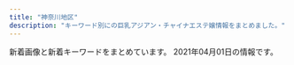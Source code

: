 ```yaml
---
title: "神奈川地区"
description: "キーワード別にの巨乳アジアン・チャイナエステ嬢情報をまとめました。"
---
```


新着画像と新着キーワードをまとめています。
2021年04月01日の情報です。

<DmmAffiliateIns />
<KeywordTable
  shops={
    [
    {
        "station": "JR\u85e4\u6ca2\u99c5\u5357\u53e3",
        "name": "\u5929\u4f7f",
        "img_links": [
            "http://uintiop.tokyo/picture/3.jpg",
            "http://uintiop.tokyo/picture/top-img10.jpg",
            "http://uintiop.tokyo/uploads/200714/1-200G4125RS59.jpg",
            "http://uintiop.tokyo/picture/4.jpg",
            "http://uintiop.tokyo/picture/top-img03.jpg",
            "http://uintiop.tokyo/uploads/210319/1-210319140151X7.jpg",
            "http://uintiop.tokyo/uploads/200727/1-200HG01643361.jpg",
            "http://uintiop.tokyo/uploads/210220/1-21022013460JA.jpg",
            "http://uintiop.tokyo/uploads/210208/1-21020Q31459221.jpg",
            "http://uintiop.tokyo/picture/call.png",
            "http://uintiop.tokyo/uploads/200714/1-200G4124210P7.jpg",
            "http://uintiop.tokyo/picture/tel.png",
            "http://uintiop.tokyo/picture/top-img02.png",
            "http://uintiop.tokyo/picture/1.jpg",
            "http://uintiop.tokyo/uploads/200720/1-200H013041T46.jpg",
            "http://uintiop.tokyo/picture/2.jpg",
            "http://uintiop.tokyo/uploads/210111/1-210111123I9332.jpg",
            "http://uintiop.tokyo/picture/top-img01.png"
        ],
        "url": "http://uintiop.tokyo/",
        "keywords": {
            "D": 2,
            "86": 2,
            "C": 17
        }
    },
    {
        "name": "\u7652\u5fc3\u5712",
        "img_links": [
            "http://yushinen.info/images/g4.jpg",
            "http://yushinen.info/images/g1.jpg",
            "http://yushinen.info/images/g5.jpg",
            "http://yushinen.info/images/room4.jpg",
            "http://yushinen.info/images/mobile.png",
            "http://yushinen.info/images/nei-03.png",
            "http://yushinen.info/images/g2.jpg",
            "http://yushinen.info/images/g0.jpg",
            "http://yushinen.info/images/room5.jpg",
            "http://yushinen.info/images/eri1.jpg",
            "http://yushinen.info/images/g3.jpg",
            "http://yushinen.info/images/top.jpg",
            "http://yushinen.info/images/g6.jpg",
            "http://yushinen.info/images/saya1.jpg",
            "http://yushinen.info/images/ami1.jpg",
            "http://yushinen.info/images/nana1.jpg",
            "http://yushinen.info/images/flw.png",
            "http://yushinen.info/images/info.png",
            "http://yushinen.info/images/room1.jpg",
            "http://yushinen.info/images/g7.jpg",
            "http://yushinen.info/images/room3.jpg",
            "http://yushinen.info/images/room6.jpg",
            "http://yushinen.info/images/miki1.jpg",
            "http://yushinen.info/images/room2.jpg"
        ],
        "url": "http://yushinen.info/",
        "station": "JR\u85e4\u6ca2\u99c5\u5357\u53e3",
        "keywords": {}
    },
    {
        "station": "JR\u6771\u6238\u585a\u99c5\u6771\u53e3",
        "name": "Candy",
        "keywords": {
            "D": 4,
            "90": 1,
            "88": 1,
            "89": 2,
            "87": 1,
            "85": 1,
            "C": 2
        },
        "url": "http://candy.relaxjp.com/",
        "img_links": [
            "http://candy.relaxjp.com/css/nav/nav-001.png",
            "http://candy.relaxjp.com/css/nav/nav-003.png",
            "http://candy.relaxjp.com/css/top0001.png",
            "http://candy.relaxjp.com/css/staff/staff004.png",
            "http://candy.relaxjp.com/images/slider1/003.jpg",
            "http://candy.relaxjp.com/css/staff/staff007.png",
            "http://candy.relaxjp.com/css/nav/nav-005.png",
            "http://candy.relaxjp.com/css/staff/staff004-a.png",
            "http://candy.relaxjp.com/css/nav/nav-006.png",
            "http://candy.relaxjp.com/css/staff/staff002-a.png",
            "http://candy.relaxjp.com/css/staff/staff0001.png",
            "http://candy.relaxjp.com/css/staff/staff005-a.png",
            "http://candy.relaxjp.com/css/staff/staff007-a.png",
            "http://candy.relaxjp.com/css/staff/staff002.png",
            "http://candy.relaxjp.com/css/nav/nav-002.png",
            "http://candy.relaxjp.com/css/staff/staff006.png",
            "http://candy.relaxjp.com/css/tel.png",
            "http://candy.relaxjp.com/css/staff/staff006-a.png",
            "http://candy.relaxjp.com/css/osusume01.jpg",
            "http://candy.relaxjp.com/css/staff/staff001-a.png",
            "http://candy.relaxjp.com/css/staff/staff003-a.png",
            "http://candy.relaxjp.com/css/staff/staff003.png",
            "http://candy.relaxjp.com/css/nav/nav-004.png",
            "http://candy.relaxjp.com/css/staff/staff005.png",
            "http://candy.relaxjp.com/images/slider1/001.jpg"
        ]
    },
    {
        "img_links": [
            "http://yu-raku.info/images/fotter.jpg",
            "http://yu-raku.info/images/pic-interior.png",
            "http://yu-raku.info/images/bar-cover.png",
            "http://yu-raku.info/staff/s-emi3.jpg",
            "http://yu-raku.info/staff/s-emi4.jpg",
            "http://yu-raku.info/staff/s-nana1.jpg",
            "http://yu-raku.info/images/bar-interior.png",
            "http://yu-raku.info/images/bar-therapist.png",
            "http://yu-raku.info/staff/s-yuko1.jpg",
            "http://yu-raku.info/sp/images/b-tel.png",
            "http://yu-raku.info/staff/s-kana1.jpg",
            "http://yu-raku.info/sp/images/bar-cover.png",
            "http://yu-raku.info/sp/images/bar-cam.png",
            "http://yu-raku.info/images/b-interior.jpg",
            "http://yu-raku.info/images/c-top0.png",
            "http://yu-raku.info/images/c-therapist0.png",
            "http://yu-raku.info/images/bar-cam.png",
            "http://yu-raku.info/staff/s-sayuri1.jpg",
            "http://yu-raku.info/images/bar-info.png",
            "http://yu-raku.info/staff/s-niri1.jpg",
            "http://yu-raku.info/staff/s-miki1.jpg",
            "http://yu-raku.info/staff/s-emi5.jpg"
        ],
        "keywords": {},
        "station": "JR\u5927\u8239\u99c5\u6771\u53e3",
        "name": "\u60a0\u697d",
        "url": "http://yu-raku.info/"
    },
    {
        "name": "\u30a2\u30ea\u30fc\u30ca",
        "url": "https://arena.xyz.mn/",
        "station": "JR\u85e4\u6ca2\u99c5\u5357\u53e3",
        "keywords": {},
        "img_links": []
    },
    {
        "url": "http://yacho.est-u.com/",
        "station": "JR\u85e4\u6ca2\u99c5\u5357\u53e3",
        "img_links": [
            "http://yacho.est-u.com/images/5.jpg",
            "http://yacho.est-u.com/images/staff_03.jpg",
            "http://yacho.est-u.com/images/index_10.jpg",
            "http://yacho.est-u.com/images/index_06.jpg",
            "http://yacho.est-u.com/images/index_14.jpg",
            "http://yacho.est-u.com/images/index_02.jpg",
            "http://yacho.est-u.com/images/k2.jpg",
            "http://yacho.est-u.com/images/index_15.jpg",
            "http://yacho.est-u.com/images/2.jpg",
            "http://yacho.est-u.com/images/4.jpg",
            "http://yacho.est-u.com/images/index_07.jpg",
            "http://yacho.est-u.com/images/6.jpg",
            "http://yacho.est-u.com/images/index_03.jpg",
            "http://yacho.est-u.com/images/index_04.jpg",
            "http://yacho.est-u.com/images/staff_01.jpg",
            "http://yacho.est-u.com/images/3.jpg",
            "http://yacho.est-u.com/images/1.jpg",
            "http://yacho.est-u.com/images/k1.jpg",
            "http://yacho.est-u.com/images/index_01.jpg",
            "http://yacho.est-u.com/images/index_17.jpg",
            "http://yacho.est-u.com/images/index_05.jpg",
            "http://yacho.est-u.com/images/index_12.jpg"
        ],
        "name": "\u591c\u8776",
        "keywords": {}
    },
    {
        "station": "\u8305\u30f6\u5d0e\u99c5\u5357\u53e3",
        "img_links": [
            "http://tenshinokoi.es-come.net/i/80/risa1.jpg",
            "http://tenshinokoi.es-come.net/girls/hiromi1.jpg",
            "http://tenshinokoi.es-come.net/images/therapistbar.png",
            "http://tenshinokoi.es-come.net/images/share/pickup.png",
            "http://tenshinokoi.es-come.net/girls/misaki1.jpg",
            "http://tenshinokoi.es-come.net/girls/yuki1.jpg",
            "http://tenshinokoi.es-come.net/i/120/risa1.jpg",
            "http://tenshinokoi.es-come.net/images/shishubar.png",
            "http://tenshinokoi.es-come.net/girls/risa1.jpg",
            "http://tenshinokoi.es-come.net/i/80/yuna1.jpg",
            "http://tenshinokoi.es-come.net/images/qr.jpg",
            "http://tenshinokoi.es-come.net/girls/kana1.jpg",
            "http://tenshinokoi.es-come.net/img/sumire1.jpg",
            "http://tenshinokoi.es-come.net/images/infobar.png",
            "http://tenshinokoi.es-come.net/img/yuyu1.jpg",
            "http://tenshinokoi.es-come.net/girls/riri1.jpg",
            "http://tenshinokoi.es-come.net/images/info2.jpg",
            "http://tenshinokoi.es-come.net/girls/sumire1.jpg",
            "http://tenshinokoi.es-come.net/images/share/tel.png",
            "http://tenshinokoi.es-come.net/img/header01.jpg",
            "http://tenshinokoi.es-come.net/i/80/yuyu1.jpg",
            "http://tenshinokoi.es-come.net/i/80/sumire1.jpg",
            "http://tenshinokoi.es-come.net/images/info1.jpg",
            "http://tenshinokoi.es-come.net/img/header00.jpg",
            "http://tenshinokoi.es-come.net/girls/yurika1.jpg",
            "http://tenshinokoi.es-come.net/i/120/sumire1.jpg",
            "http://tenshinokoi.es-come.net/images/share/sp-kp2.png",
            "http://tenshinokoi.es-come.net/i/120/yuna1.jpg",
            "http://tenshinokoi.es-come.net/img/header02.jpg",
            "http://tenshinokoi.es-come.net/girls/yuyu1.jpg",
            "http://tenshinokoi.es-come.net/img/risa1.jpg",
            "http://tenshinokoi.es-come.net/i/120/yuyu1.jpg"
        ],
        "url": "http://tenshinokoi.es-come.net/",
        "name": "\u5929\u4f7f\u306e\u604b",
        "keywords": {}
    },
    {
        "keywords": {},
        "img_links": [],
        "url": "http://karen.ies.fun/",
        "name": "\u83ef\u84ee",
        "station": "JR\u8305\u30f6\u5d0e\u99c5\u5317\u53e3"
    },
    {
        "name": "\u30a2\u30ed\u30a8",
        "station": "\u9db4\u5dfb\u6e29\u6cc9\u99c5\u5317\u53e3",
        "img_links": [],
        "url": "http://oil.abnavi.info/",
        "keywords": {}
    },
    {
        "img_links": [
            "https://candy.jps.cm/images/new.jpg",
            "https://candy.jps.cm/images/s_face.jpg",
            "https://candy.jps.cm/images/room2.jpg",
            "https://candy.jps.cm/images/s_news.jpg",
            "https://candy.jps.cm/images/tel.jpg",
            "https://candy.jps.cm/images/s_staff.jpg",
            "https://candy.jps.cm/images/room4.jpg",
            "https://candy.jps.cm/images/s2.jpg",
            "https://candy.jps.cm/photos/sites/46/2021/03/2021032412025333.jpg",
            "https://candy.jps.cm/images/news_bj2.jpg",
            "https://candy.jps.cm/photos/sites/46/2021/03/2021032412025477.jpg",
            "https://candy.jps.cm/images/mobile.jpg",
            "https://candy.jps.cm/images/s1.jpg",
            "https://candy.jps.cm/images/room3.jpg",
            "https://candy.jps.cm/images/top.jpg",
            "https://candy.jps.cm/photos/sites/46/2021/03/2021032412025519.jpg",
            "https://candy.jps.cm/photos/sites/46/2021/03/2021032412025571.jpg",
            "https://candy.jps.cm/images/room1.jpg"
        ],
        "url": "https://candy.jps.cm/",
        "name": "\u30ad\u30e3\u30f3\u30c7\u30a3",
        "keywords": {
            "C": 9,
            "D": 51,
            "85": 13,
            "86": 38
        },
        "station": "\u5927\u78ef\u99c5"
    },
    {
        "station": "JR\u6771\u6238\u585a\u99c5\u6771\u53e3",
        "name": "\u521d\u604b",
        "img_links": [
            "http://www.hatsukoi.mensest.com/files/006.jpg",
            "http://www.hatsukoi.mensest.com/images/icon_top.png",
            "http://www.hatsukoi.mensest.com/files/003.jpg",
            "http://www.hatsukoi.mensest.com/common/images/photo03.jpg",
            "http://www.hatsukoi.mensest.com/images/icon_tel.png",
            "http://www.hatsukoi.mensest.com/common/images/photo02.jpg",
            "http://www.hatsukoi.mensest.com/files/004.jpg",
            "http://www.hatsukoi.mensest.com/files/001.jpg",
            "http://www.hatsukoi.mensest.com/files/002.jpg",
            "http://www.hatsukoi.mensest.com/files/005.jpg",
            "http://www.hatsukoi.mensest.com/images/icon_staff.png",
            "http://www.hatsukoi.mensest.com/images/btn2.png",
            "http://www.hatsukoi.mensest.com/images/icon_info.png",
            "http://www.hatsukoi.mensest.com/images/mainImg_sub.jpg",
            "http://www.hatsukoi.mensest.com/common/images/photo01.jpg"
        ],
        "keywords": {
            "86": 4,
            "88": 4,
            "87": 16,
            "D": 24
        },
        "url": "http://www.hatsukoi.mensest.com/"
    },
    {
        "keywords": {
            "C": 8,
            "F": 8,
            "D": 56,
            "E": 8
        },
        "url": "http://onlyone-relax.xyz/",
        "img_links": [
            "http://onlyone-relax.xyz/images/4.jpg",
            "http://onlyone-relax.xyz/images/cg10.jpg",
            "http://onlyone-relax.xyz/images/cg02.jpg",
            "http://onlyone-relax.xyz/images/cg04.jpg",
            "http://onlyone-relax.xyz/images/cg01.jpg",
            "http://onlyone-relax.xyz/images/cg07.jpg",
            "http://onlyone-relax.xyz/images/cg06.jpg",
            "http://onlyone-relax.xyz/images/top.png",
            "http://onlyone-relax.xyz/images/spacer300x450.png",
            "http://onlyone-relax.xyz/images/2.jpg",
            "http://onlyone-relax.xyz/images/cg08.jpg",
            "http://onlyone-relax.xyz/images/1.jpg",
            "http://onlyone-relax.xyz/images/cg03.jpg",
            "http://onlyone-relax.xyz/images/cg09.jpg",
            "http://onlyone-relax.xyz/images/top2.png",
            "http://onlyone-relax.xyz/images/qr.jpg",
            "http://onlyone-relax.xyz/images/cg05.jpg"
        ],
        "station": "JR\u5c0f\u7530\u539f\u99c5\u897f\u53e3",
        "name": "\u30ad\u30e5\u30fc\u30c8"
    },
    {
        "keywords": {},
        "name": "\u3055\u304f\u3089",
        "station": "JR\u5927\u8239\u99c5\u6771\u53e3",
        "img_links": [
            "http://hoguraku.info/_src/22266492/navi2_04.png",
            "http://hoguraku.info/_src/22294030/wechatimg175.jpg",
            "http://hoguraku.info/_src/42747719/img20210401142700926754.png",
            "http://hoguraku.info/_src/22294409/img20180513220122069421.png",
            "http://hoguraku.info/_src/22266495/navi_06.png",
            "http://hoguraku.info/_src/22294031/wechatimg175.jpg",
            "http://hoguraku.info/_src/22266398/img20180513214352559347.png",
            "http://hoguraku.info/_src/22294025/1_20180513213551260.jpg",
            "http://hoguraku.info/_src/22266524/wechatimg96_20191205204603604.jpg",
            "http://hoguraku.info/_src/37673393/wechatimg98.jpg",
            "http://hoguraku.info/_src/22266496/navi2_06.png",
            "http://hoguraku.info/_src/22266485/navi_01.png",
            "http://hoguraku.info/_src/22296687/pup.png",
            "http://hoguraku.info/_src/22266491/navi_04.png",
            "http://hoguraku.info/_src/22266487/navi_02.png",
            "http://hoguraku.info/staff-4.jpg",
            "http://hoguraku.info/_src/22296695/pup.png",
            "http://hoguraku.info/_src/22266489/navi_03.png",
            "http://hoguraku.info/staff-2.jpg",
            "http://hoguraku.info/_src/22296697/pup.png",
            "http://hoguraku.info/_src/25168346/staff-2_20180823215120776.jpg",
            "http://hoguraku.info/staff-3.jpg",
            "http://hoguraku.info/_src/22266400/wechatimg94_20191205204136458.jpg",
            "http://hoguraku.info/_src/22266488/navi2_02.png",
            "http://hoguraku.info/_src/22293781/sign.png",
            "http://hoguraku.info/_src/22293610/pup.png",
            "http://hoguraku.info/_src/22294027/wechatimg239.jpg",
            "http://hoguraku.info/_src/22294028/3_20180513213551306.jpg",
            "http://hoguraku.info/_src/22293601/newspinkup.png",
            "http://hoguraku.info/_src/22266490/navi2_03.png",
            "http://hoguraku.info/_src/22266494/navi2_05.png",
            "http://hoguraku.info/_src/22294029/3_20180513213551306.jpg",
            "http://hoguraku.info/_src/22294026/wechatimg239.jpg",
            "http://hoguraku.info/staff-1.jpg",
            "http://hoguraku.info/_src/22293820/wechatimg744.jpg",
            "http://hoguraku.info/_src/22294024/1_20180513213551260.jpg",
            "http://hoguraku.info/_src/22293865/sign.png",
            "http://hoguraku.info/_src/22266493/navi_05.png",
            "http://hoguraku.info/_src/22266486/navi2_01.png"
        ],
        "url": "http://hoguraku.info/"
    },
    {
        "url": "http://meetyou.me-es.com/",
        "name": "\u30df\u30fc\u30c8\u30e6\u30fc",
        "station": "\u9577\u5f8c\u99c5\u6771\u53e3",
        "img_links": [
            "http://meetyou.me-es.com/images/staff_10.jpg",
            "http://meetyou.me-es.com/images/index_09.jpg",
            "http://meetyou.me-es.com/images/sub_13.jpg",
            "http://meetyou.me-es.com/images/index_01.jpg",
            "http://meetyou.me-es.com/images/index_10.jpg",
            "http://meetyou.me-es.com/images/r01.jpg",
            "http://meetyou.me-es.com/images/index_06.jpg",
            "http://meetyou.me-es.com/girl/016.jpg",
            "http://meetyou.me-es.com/images/index_13.jpg",
            "http://meetyou.me-es.com/images/index_15.jpg",
            "http://meetyou.me-es.com/images/rec.jpg",
            "http://meetyou.me-es.com/images/index_17.jpg",
            "http://meetyou.me-es.com/girl/013.jpg",
            "http://meetyou.me-es.com/girl/015.jpg",
            "http://meetyou.me-es.com/images/index_04.jpg",
            "http://meetyou.me-es.com/girl/017.jpg",
            "http://meetyou.me-es.com/images/r02.jpg",
            "http://meetyou.me-es.com/images/r04.jpg",
            "http://meetyou.me-es.com/images/index_08.jpg",
            "http://meetyou.me-es.com/images/index_03.jpg",
            "http://meetyou.me-es.com/images/r03.jpg",
            "http://meetyou.me-es.com/images/index_02.jpg",
            "http://meetyou.me-es.com/girl/00.jpg",
            "http://meetyou.me-es.com/images/index_05.jpg",
            "http://meetyou.me-es.com/images/index_07.jpg",
            "http://meetyou.me-es.com/girl/018.jpg",
            "http://meetyou.me-es.com/images/info_tit.jpg",
            "http://meetyou.me-es.com/images/rec_10.jpg",
            "http://meetyou.me-es.com/images/info_10.jpg"
        ],
        "keywords": {
            "D": 1,
            "C": 4
        }
    },
    {
        "name": "\u306f\u3060\u304b\u306e\u3053\u3053\u308d",
        "keywords": {
            "86": 1,
            "D": 2,
            "85": 1
        },
        "url": "https://mitsunoaji.oks.bz/",
        "station": "JR\u5c0f\u7530\u539f\u99c5\u6771\u53e3",
        "img_links": [
            "https://mitsunoaji.oks.bz/images/sp_top.jpg",
            "https://mitsunoaji.oks.bz/photos/sites/22/2021/01/2021013109095052.jpg",
            "https://mitsunoaji.oks.bz/images/link_nav04.jpg",
            "https://mitsunoaji.oks.bz/images/ico01.png",
            "https://mitsunoaji.oks.bz/images/link_nav02.jpg",
            "https://mitsunoaji.oks.bz/photos/sites/22/2021/01/202101310909471.jpg",
            "https://mitsunoaji.oks.bz/images/side_tel.jpg",
            "https://mitsunoaji.oks.bz/images/top_slider02.jpg",
            "https://mitsunoaji.oks.bz/images/info1.jpg",
            "https://mitsunoaji.oks.bz/images/link_nav03.jpg",
            "https://mitsunoaji.oks.bz/images/info2.jpg",
            "https://mitsunoaji.oks.bz/images/side_mobile.jpg",
            "https://mitsunoaji.oks.bz/images/link_nav07.jpg",
            "https://mitsunoaji.oks.bz/images/side_link.jpg",
            "https://mitsunoaji.oks.bz/images/info3.jpg",
            "https://mitsunoaji.oks.bz/photos/sites/22/2021/01/202101310909491.jpg",
            "https://mitsunoaji.oks.bz/images/top.png",
            "https://mitsunoaji.oks.bz/photos/sites/22/2021/01/2021013109095137.jpg",
            "https://mitsunoaji.oks.bz/images/top_slider01.jpg",
            "https://mitsunoaji.oks.bz/images/link_nav05.jpg",
            "https://mitsunoaji.oks.bz/images/link_nav06.jpg",
            "https://mitsunoaji.oks.bz/images/link_nav01.jpg"
        ]
    },
    {
        "img_links": [
            "http://es-rei.work/1.jpg",
            "http://es-rei.work/_src/26747302/wechatimg204.jpg",
            "http://es-rei.work/_src/26747301/line3.png",
            "http://es-rei.work/_src/26747292/wechatimg202.jpg",
            "http://es-rei.work/_src/26747231/line1.jpg",
            "http://es-rei.work/_src/26747200/list_01.png",
            "http://es-rei.work/_src/26747209/navi2_05.png",
            "http://es-rei.work/_src/26747089/51d8ecbee4cc2935f070c539c37ded71.jpg",
            "http://es-rei.work/5.jpg",
            "http://es-rei.work/_src/26747201/list_02.png",
            "http://es-rei.work/_src/26747300/line3.png",
            "http://es-rei.work/_src/26747153/base_01.png",
            "http://es-rei.work/_src/26747086/base_01.png",
            "http://es-rei.work/_src/26747223/line3.png",
            "http://es-rei.work/_src/26747170/base_01.png",
            "http://es-rei.work/4.jpg",
            "http://es-rei.work/_src/26747288/line3.png",
            "http://es-rei.work/_src/47863241/05859f21726dfcef9faa9bab12a2595.jpg",
            "http://es-rei.work/_src/26791053/_dsf9449.jpg",
            "http://es-rei.work/_src/26824435/cam2.png",
            "http://es-rei.work/_src/26747114/base_03.png",
            "http://es-rei.work/_src/26747296/line1.jpg",
            "http://es-rei.work/_src/26791051/_dsf9446.jpg",
            "http://es-rei.work/_src/26747199/sign.png",
            "http://es-rei.work/_src/26747225/wechatimg75.jpg",
            "http://es-rei.work/_src/26838158/wechatimg75.jpg",
            "http://es-rei.work/_src/26838136/news.jpg",
            "http://es-rei.work/_src/26838160/line.png",
            "http://es-rei.work/2.jpg",
            "http://es-rei.work/_src/26747126/base_01.png",
            "http://es-rei.work/_src/34041600/line3.png",
            "http://es-rei.work/_src/26747289/wechatimg77.jpg",
            "http://es-rei.work/_src/26747158/base_03.png",
            "http://es-rei.work/_src/26791049/_dsf9442.jpg",
            "http://es-rei.work/_src/26747205/navi2_01.png",
            "http://es-rei.work/_src/26747187/base_03.png",
            "http://es-rei.work/_src/26747093/_igp4295.jpg",
            "http://es-rei.work/_src/47863240/line3.png",
            "http://es-rei.work/_src/26747202/list_03.png",
            "http://es-rei.work/_src/26790995/wechatimg38_20181018221746252.jpg",
            "http://es-rei.work/_src/26747206/navi2_02.png",
            "http://es-rei.work/_src/26747229/line1.jpg",
            "http://es-rei.work/_src/34041599/line3.png",
            "http://es-rei.work/_src/26747222/line3.png",
            "http://es-rei.work/_src/26747207/navi2_03.png",
            "http://es-rei.work/_src/47863242/100054276feb8d8cef3ac5199531cfe.jpg",
            "http://es-rei.work/_src/26747294/line3.png",
            "http://es-rei.work/_src/26747293/line3.png",
            "http://es-rei.work/_src/26747287/line3.png",
            "http://es-rei.work/_src/34041597/wechatimg26_20200914183556350.jpg",
            "http://es-rei.work/_src/26747227/line3.png",
            "http://es-rei.work/_src/26838156/wechatimg204.jpg",
            "http://es-rei.work/_src/26747173/base_03.png",
            "http://es-rei.work/_src/47863244/line1.jpg",
            "http://es-rei.work/_src/26747208/navi2_04.png",
            "http://es-rei.work/3.jpg",
            "http://es-rei.work/_src/47863239/line3.png",
            "http://es-rei.work/_src/26791115/_igp4263.jpg",
            "http://es-rei.work/_src/26838174/line.png",
            "http://es-rei.work/_src/34041693/line1.jpg",
            "http://es-rei.work/_src/34124118/wechatimg26_20200914183556350.jpg",
            "http://es-rei.work/_src/47863108/wechatimg26_20200914183556350.jpg",
            "http://es-rei.work/_src/26838155/wechatimg202.jpg",
            "http://es-rei.work/_src/26747185/base_01.png",
            "http://es-rei.work/_src/26747221/wechatimg164_1.jpg",
            "http://es-rei.work/_src/26747304/line1.jpg",
            "http://es-rei.work/_src/26747132/line1.jpg",
            "http://es-rei.work/_src/26838157/wechatimg77.jpg",
            "http://es-rei.work/_src/26747218/line1.jpg",
            "http://es-rei.work/_src/26747204/list_05.png",
            "http://es-rei.work/_src/26747226/line3.png",
            "http://es-rei.work/_src/26824216/b0131b16446464e537eff864d8f041bb.jpg",
            "http://es-rei.work/_src/34041596/05859f21726dfcef9faa9bab12a2595.jpg",
            "http://es-rei.work/_src/26747210/navi2_06.png",
            "http://es-rei.work/_src/26747203/list_04.png",
            "http://es-rei.work/_src/26747141/base_03.png"
        ],
        "name": "\u9e97",
        "keywords": {
            "89": 2,
            "86": 4,
            "85": 2,
            "83": 4
        },
        "url": "http://es-rei.work/",
        "station": "JR\u85e4\u6ca2\u99c5\u5357\u53e3"
    },
    {
        "img_links": [
            "http://pretty-esthe.com/images/cg02.jpg",
            "http://pretty-esthe.com/images/cg06.jpg",
            "http://pretty-esthe.com/images/r3.jpg",
            "http://pretty-esthe.com/images/news.png",
            "http://pretty-esthe.com/images/cg09.jpg",
            "http://pretty-esthe.com/images/r1.jpg",
            "http://pretty-esthe.com/images/cg05.jpg",
            "http://pretty-esthe.com/images/r4.jpg",
            "http://pretty-esthe.com/images/staff_s.png",
            "http://pretty-esthe.com/images/top.png",
            "http://pretty-esthe.com/images/r2.jpg",
            "http://pretty-esthe.com/images/cg07.jpg",
            "http://pretty-esthe.com/images/evetop.png"
        ],
        "station": "JR\u6238\u585a\u99c5\u6771\u53e3",
        "name": "\u840c\u3048",
        "keywords": {
            "86": 15,
            "D": 12,
            "E": 3
        },
        "url": "http://pretty-esthe.com/"
    },
    {
        "url": "http://www.imouto-esute2866.com/",
        "keywords": {
            "C": 7
        },
        "name": "\u30ea\u30e9\u30af\u30bc\u30fc\u30b7\u30e7\u30f3\u59b9",
        "img_links": [
            "http://www.imouto-esute2866.com/flash/top-1.jpg",
            "http://www.imouto-esute2866.com/images/013.jpg",
            "http://www.imouto-esute2866.com/images/012.jpg"
        ],
        "station": "JR\u5e73\u585a\u99c5\u5317\u53e3"
    },
    {
        "name": "\u85ab",
        "keywords": {},
        "url": "http://f-kaori.work/",
        "station": "JR\u85e4\u6ca2\u99c5\u5357\u53e3",
        "img_links": [
            "http://f-kaori.work/sp/img/emi1.jpg",
            "http://f-kaori.work/img/sin1.jpg",
            "http://f-kaori.work/sp/images/9.jpg",
            "http://f-kaori.work/images/3.jpg",
            "http://f-kaori.work/img/sasa1.jpg",
            "http://f-kaori.work/images/int2.png",
            "http://f-kaori.work/images/head.jpg",
            "http://f-kaori.work/images/int1.png",
            "http://f-kaori.work/img/aya1.jpg",
            "http://f-kaori.work/sp/menu/interior.jpg",
            "http://f-kaori.work/sp/images/sisu_t.png",
            "http://f-kaori.work/sp/images/sys.png",
            "http://f-kaori.work/sp/img/risa1.jpg",
            "http://f-kaori.work/images/9.jpg",
            "http://f-kaori.work/sp/images/3.jpg",
            "http://f-kaori.work/sp/img/aya1.jpg",
            "http://f-kaori.work/img/emi1.jpg",
            "http://f-kaori.work/img/yoka1.jpg",
            "http://f-kaori.work/sp/images/pc.jpg",
            "http://f-kaori.work/sp/images/topgirl.png",
            "http://f-kaori.work/sp/img/yoka1.jpg",
            "http://f-kaori.work/images/interior_t.jpg",
            "http://f-kaori.work/sp/images/interior_t.jpg",
            "http://f-kaori.work/sp/img/sin1.jpg",
            "http://f-kaori.work/sp/img/yumi1.jpg",
            "http://f-kaori.work/sp/img/sasa1.jpg",
            "http://f-kaori.work/sp/images/10.jpg",
            "http://f-kaori.work/sp/images/footer.png",
            "http://f-kaori.work/images/concept.png",
            "http://f-kaori.work/sp/images/tel.jpg",
            "http://f-kaori.work/sp/img/sora1.jpg",
            "http://f-kaori.work/sp/images/int2.png",
            "http://f-kaori.work/images/6.jpg",
            "http://f-kaori.work/sp/images/news.png",
            "http://f-kaori.work/img/sora1.jpg",
            "http://f-kaori.work/images/5.jpg",
            "http://f-kaori.work/sp/images/rec2.jpg",
            "http://f-kaori.work/images/staff_t.jpg",
            "http://f-kaori.work/images/mobile.jpg",
            "http://f-kaori.work/images/7.jpg",
            "http://f-kaori.work/sp/images/sisu.jpg",
            "http://f-kaori.work/images/line.png",
            "http://f-kaori.work/sp/images/7.jpg",
            "http://f-kaori.work/sp/images/1.jpg",
            "http://f-kaori.work/sp/images/5.jpg",
            "http://f-kaori.work/sp/menu/staff.jpg",
            "http://f-kaori.work/sp/images/newsb.png",
            "http://f-kaori.work/sp/images/int1.png",
            "http://f-kaori.work/images/1.jpg",
            "http://f-kaori.work/sp/images/staff_t.jpg",
            "http://f-kaori.work/images/rec2.jpg",
            "http://f-kaori.work/sp/images/rec3.png",
            "http://f-kaori.work/sp/images/head.jpg",
            "http://f-kaori.work/sp/images/6.jpg",
            "http://f-kaori.work/images/10.jpg",
            "http://f-kaori.work/images/news.png",
            "http://f-kaori.work/sp/images/top.jpg",
            "http://f-kaori.work/images/sisu.png",
            "http://f-kaori.work/images/sys.png",
            "http://f-kaori.work/img/risa1.jpg",
            "http://f-kaori.work/images/sisu_t.jpg",
            "http://f-kaori.work/images/8.jpg",
            "http://f-kaori.work/img/yumi1.jpg",
            "http://f-kaori.work/images/rec1.png",
            "http://f-kaori.work/sp/menu/top.jpg",
            "http://f-kaori.work/sp/images/8.jpg",
            "http://f-kaori.work/images/sm.jpg",
            "http://f-kaori.work/sp/images/rec1.png"
        ]
    },
    {
        "name": "\u30cf\u30cb\u30fc",
        "keywords": {},
        "station": "JR\u85e4\u6ca2\u99c5\u5357\u53e3",
        "img_links": [],
        "url": "http://www.miyoplop.xyz/"
    },
    {
        "station": "JR\u5927\u8239\u99c5\u6771\u53e3",
        "name": "\u5eb7\u7f8e\uff5e\u30b3\u30a6\u30df\uff5e",
        "img_links": [
            "http://haruk.work/images/interior_t.jpg",
            "http://haruk.work/sp/img/ayumi1.jpg",
            "http://haruk.work/images/sm.jpg",
            "http://haruk.work/sp/images/int5.jpg",
            "http://haruk.work/sp/images/rec2.jpg",
            "http://haruk.work/images/int1.png",
            "http://haruk.work/images/news.png",
            "http://haruk.work/sp/images/int3.jpg",
            "http://haruk.work/sp/images/int4.jpg",
            "http://haruk.work/sp/img/akari1.jpg",
            "http://haruk.work/sp/images/3.jpg",
            "http://haruk.work/images/info.png",
            "http://haruk.work/sp/images/footer.png",
            "http://haruk.work/images/rec2.jpg",
            "http://haruk.work/sp/images/news.jpg",
            "http://haruk.work/img/yuna1.jpg",
            "http://haruk.work/images/ta.jpg",
            "http://haruk.work/sp/images/info.png",
            "http://haruk.work/images/3.jpg",
            "http://haruk.work/images/rec1.png",
            "http://haruk.work/sp/images/sys.png",
            "http://haruk.work/images/2.jpg",
            "http://haruk.work/sp/images/newsb.png",
            "http://haruk.work/images/line.png",
            "http://haruk.work/sp/images/head.jpg",
            "http://haruk.work/sp/menu/staff.jpg",
            "http://haruk.work/img/ayumi1.jpg",
            "http://haruk.work/images/1.jpg",
            "http://haruk.work/images/staff_t.jpg",
            "http://haruk.work/sp/img/yuna1.jpg",
            "http://haruk.work/images/sys.png",
            "http://haruk.work/sp/images/2.jpg",
            "http://haruk.work/images/tel.jpg",
            "http://haruk.work/sp/images/ac1.jpg",
            "http://haruk.work/sp/images/interior_t.jpg",
            "http://haruk.work/sp/images/int2.jpg",
            "http://haruk.work/sp/images/tel.jpg",
            "http://haruk.work/images/int2.png",
            "http://haruk.work/sp/menu/top.jpg",
            "http://haruk.work/sp/images/int1.jpg",
            "http://haruk.work/img/akari1.jpg",
            "http://haruk.work/sp/images/ac2.jpg",
            "http://haruk.work/sp/images/info_t.jpg",
            "http://haruk.work/sp/images/rec1.png",
            "http://haruk.work/images/head.jpg",
            "http://haruk.work/sp/images/1.jpg",
            "http://haruk.work/sp/images/staff_t.jpg"
        ],
        "keywords": {},
        "url": "http://haruk.work/"
    },
    {
        "station": "JR\u85e4\u6ca2\u99c5\u5317\u53e3",
        "keywords": {},
        "url": "http://en.este88.com/",
        "name": "\u7e01",
        "img_links": [
            "http://en.este88.com/gals/saya1.jpg",
            "http://en.este88.com/gals/nana1.jpg",
            "http://en.este88.com/i/images/info_07.jpg",
            "http://en.este88.com/gals/koko1.jpg",
            "http://en.este88.com/i/images/info_12.jpg",
            "http://en.este88.com/i/images/info_15.jpg",
            "http://en.este88.com/gals/asuka1.jpg",
            "http://en.este88.com/gals/rena1.jpg",
            "http://en.este88.com/images/info.png",
            "http://en.este88.com/gals/momo1.jpg",
            "http://en.este88.com/i/images/info_09.jpg",
            "http://en.este88.com/gals/aya1.jpg"
        ]
    },
    {
        "img_links": [
            "http://www.sugoi.esturl.com/images/img_tel.png",
            "http://www.sugoi.esturl.com/files/001.jpg",
            "http://www.sugoi.esturl.com/images/tit_therapist.png",
            "http://www.sugoi.esturl.com/files/002.jpg",
            "http://www.sugoi.esturl.com/files/004.jpg",
            "http://www.sugoi.esturl.com/images/sp_tit_therapist.png",
            "http://www.sugoi.esturl.com/images/top.jpg",
            "http://www.sugoi.esturl.com/images/sp_tit_new.png",
            "http://www.sugoi.esturl.com/images/sp_top.jpg",
            "http://www.sugoi.esturl.com/images/maining.jpg",
            "http://www.sugoi.esturl.com/images/tit_new.png",
            "http://www.sugoi.esturl.com/files/003.jpg"
        ],
        "name": "\u3059\u3054\u3044\u7652\u3057",
        "station": "JR\u6238\u585a\u99c5",
        "url": "http://www.sugoi.esturl.com/",
        "keywords": {
            "86": 12,
            "C": 12,
            "D": 12,
            "87": 12
        }
    },
    {
        "station": "JR\u65b0\u6749\u7530\u99c5\u897f\u53e3",
        "url": "http://www.sh-riraku77.site/",
        "keywords": {},
        "name": "\u82b1\u306e\u604b",
        "img_links": [
            "http://www.sh-riraku77.site/picture/top23.png",
            "http://www.sh-riraku77.site/uploads/210325/1-210325133926495.jpg",
            "http://www.sh-riraku77.site/plus/images/room4.jpg",
            "http://www.sh-riraku77.site/plus/images/room2.jpg",
            "http://www.sh-riraku77.site/picture/s_new.png",
            "http://www.sh-riraku77.site/picture/photo3.png",
            "http://www.sh-riraku77.site/uploads/201214/1-201214130312232.jpg",
            "http://www.sh-riraku77.site/picture/s_staff.png",
            "http://www.sh-riraku77.site/plus/images/room3.jpg",
            "http://www.sh-riraku77.site/plus/images/room1.jpg",
            "http://www.sh-riraku77.site/picture/end.png",
            "http://www.sh-riraku77.site/picture/top22.png",
            "http://www.sh-riraku77.site/picture/i_therapist.png"
        ]
    },
    {
        "url": "https://arena.jpn.vin/",
        "img_links": [
            "https://arena.jpn.vin/photos/sites/25/2021/02/202102101913575.jpg",
            "https://arena.jpn.vin/photos/sites/25/2021/02/2021021019135821.jpg",
            "https://arena.jpn.vin/images/s_face.jpg",
            "https://arena.jpn.vin/images/top.jpg",
            "https://arena.jpn.vin/images/s_link.jpg",
            "https://arena.jpn.vin/photos/sites/25/2021/02/2021021019135619.jpg",
            "https://arena.jpn.vin/images/news_bj2.jpg",
            "https://arena.jpn.vin/images/s1.jpg",
            "https://arena.jpn.vin/images/s_news.jpg",
            "https://arena.jpn.vin/images/new.jpg",
            "https://arena.jpn.vin/photos/sites/25/2021/04/2021040118140613.jpg",
            "https://arena.jpn.vin/images/s_staff.jpg",
            "https://arena.jpn.vin/images/s2.jpg",
            "https://arena.jpn.vin/images/tel.jpg",
            "https://arena.jpn.vin/images/mobile.jpg",
            "https://arena.jpn.vin/photos/sites/25/2021/03/2021031912153947.jpg",
            "https://arena.jpn.vin/photos/sites/25/2021/02/2021021019135553.jpg"
        ],
        "name": "\u30a2\u30ea\u30fc\u30ca",
        "station": "JR\u6238\u585a\u99c5\u897f\u53e3",
        "keywords": {
            "87": 11,
            "83": 11,
            "86": 22,
            "85": 21,
            "C": 9,
            "D": 65
        }
    },
    {
        "img_links": [
            "http://o-jp.com/tsubaki/images/photo03.jpg",
            "http://o-jp.com/tsubaki/images/photo01.jpg",
            "http://o-jp.com/tsubaki/images/t_mobile.jpg",
            "http://o-jp.com/tsubaki/images/photo04.jpg",
            "http://o-jp.com/tsubaki/images/photo02.jpg",
            "http://o-jp.com/tsubaki/images/index_enter.jpg",
            "http://o-jp.com/tsubaki/images/mimi1.jpg",
            "http://o-jp.com/tsubaki/images/t_discount.jpg"
        ],
        "keywords": {
            "C": 6
        },
        "station": "JR\u5e73\u585a\u99c5\u897f\u53e3",
        "url": "http://o-jp.com/tsubaki/",
        "name": "\u693f"
    },
    {
        "station": "JR\u85e4\u6ca2\u99c5\u5357\u53e3",
        "url": "http://megumi-est.xyz/",
        "name": "\u6075",
        "keywords": {},
        "img_links": [
            "http://megumi-est.xyz/images/pickup_line.png",
            "http://megumi-est.xyz/girl/1.jpg",
            "http://megumi-est.xyz/images/roomimg/img2.png",
            "http://megumi-est.xyz/images/topbg.jpg",
            "http://megumi-est.xyz/images/newsbg.png",
            "http://megumi-est.xyz/images/roomimg/img3.png",
            "http://megumi-est.xyz/girl/4.jpg",
            "http://megumi-est.xyz/images/staff_bg.png",
            "http://megumi-est.xyz/images/roomimg/img1.png",
            "http://megumi-est.xyz/images/roomimg/img4.png",
            "http://megumi-est.xyz/girl/5.jpg",
            "http://megumi-est.xyz/girl/8.jpg",
            "http://megumi-est.xyz/images/mobile_bg.png"
        ]
    },
    {
        "station": "\u6e58\u5357\u53f0\u99c5\u897f\u53e3",
        "keywords": {
            "G": 4,
            "E": 8
        },
        "name": "\u9b54\u6cd5\u306e\u5973\u738b",
        "img_links": [
            "http://civebt.xyz/templets/default/picture/interior_t.jpg",
            "http://civebt.xyz/uploads/180620/1-1P62010193X63.jpg",
            "http://civebt.xyz/uploads/201103/1-201103143450506.jpg",
            "http://civebt.xyz/templets/default/picture/head.jpg",
            "http://civebt.xyz/uploads/201103/1-201103091136248.jpg",
            "http://civebt.xyz/uploads/180620/1-1P62010154K00.png",
            "http://civebt.xyz/uploads/201102/1-201102130FY09.png",
            "http://civebt.xyz/templets/default/picture/rec1.png",
            "http://civebt.xyz/templets/default/picture/staff_t.jpg",
            "http://civebt.xyz/templets/default/picture/news.jpg",
            "http://civebt.xyz/uploads/201102/1-2011021306404K.png",
            "http://civebt.xyz/uploads/201103/1-201103091150648.jpg",
            "http://civebt.xyz/uploads/201103/1-201103091122a3.jpg"
        ],
        "url": "http://civebt.xyz/"
    },
    {
        "station": "JR\u5e73\u585a\u99c5\u897f\u53e3",
        "url": "http://es-hanabi.xyz/",
        "keywords": {
            "C": 7
        },
        "name": "\u30cf\u30ca\u30d3",
        "img_links": [
            "http://es-hanabi.xyz/images/g1.jpg",
            "http://es-hanabi.xyz/images/r8.jpg",
            "http://es-hanabi.xyz/images/r5.jpg",
            "http://es-hanabi.xyz/images/mobile.png",
            "http://es-hanabi.xyz/images/g4.jpg",
            "http://es-hanabi.xyz/images/top.jpg",
            "http://es-hanabi.xyz/images/r1.jpg",
            "http://es-hanabi.xyz/images/r6.jpg",
            "http://es-hanabi.xyz/images/new1.jpg",
            "http://es-hanabi.xyz/images/g0.jpg",
            "http://es-hanabi.xyz/images/g5.jpg",
            "http://es-hanabi.xyz/images/r7.jpg",
            "http://es-hanabi.xyz/images/g2.jpg",
            "http://es-hanabi.xyz/images/r2.jpg",
            "http://es-hanabi.xyz/images/zi_staff.png",
            "http://es-hanabi.xyz/images/g3.jpg"
        ]
    },
    {
        "img_links": [
            "http://esthe-massage.pw/img/m5.jpg",
            "http://esthe-massage.pw/img/fla.jpg",
            "http://esthe-massage.pw/img/cg05.jpg",
            "http://esthe-massage.pw/img/noo.png",
            "http://esthe-massage.pw/img/cg01.jpg",
            "http://esthe-massage.pw/img/no.png",
            "http://esthe-massage.pw/img/m10.jpg",
            "http://esthe-massage.pw/img/m1.jpg",
            "http://esthe-massage.pw/img/cg03.jpg",
            "http://esthe-massage.pw/img/m60.jpg",
            "http://esthe-massage.pw/img/m4.jpg",
            "http://esthe-massage.pw/img/stan.png",
            "http://esthe-massage.pw/img/m3.jpg",
            "http://esthe-massage.pw/img/m30.jpg",
            "http://esthe-massage.pw/img/cg02.jpg",
            "http://esthe-massage.pw/img/m20.jpg",
            "http://esthe-massage.pw/img/top.jpg",
            "http://esthe-massage.pw/img/m2.jpg",
            "http://esthe-massage.pw/img/cg04.jpg",
            "http://esthe-massage.pw/img/m6.jpg"
        ],
        "station": "JR\u5e73\u585a\u99c5",
        "keywords": {
            "D": 3,
            "85": 1,
            "87": 1,
            "E": 2,
            "86": 3
        },
        "url": "http://esthe-massage.pw/",
        "name": "\u6843\u9999"
    },
    {
        "keywords": {
            "83": 4,
            "D": 8,
            "C": 22,
            "87": 12
        },
        "img_links": [
            "http://www.bestlove.iesjp.com/files/001-03.jpg",
            "http://www.bestlove.iesjp.com/images/r3.jpg",
            "http://www.bestlove.iesjp.com/files/002.jpg",
            "http://www.bestlove.iesjp.com/images/line.png",
            "http://www.bestlove.iesjp.com/files/006-02.jpg",
            "http://www.bestlove.iesjp.com/files/004-03.jpg",
            "http://www.bestlove.iesjp.com/files/005-02.jpg",
            "http://www.bestlove.iesjp.com/files/003-03.jpg",
            "http://www.bestlove.iesjp.com/files/002-03.jpg",
            "http://www.bestlove.iesjp.com/files/001-02.jpg",
            "http://www.bestlove.iesjp.com/images/atomosky.jpg",
            "http://www.bestlove.iesjp.com/files/004-02.jpg",
            "http://www.bestlove.iesjp.com/photo_news/upimg/54866603c72e67a391_0.jpg",
            "http://www.bestlove.iesjp.com/files/006.jpg",
            "http://www.bestlove.iesjp.com/photo_news/upimg/77212603ef74383541_0.jpg",
            "http://www.bestlove.iesjp.com/files/006-03.jpg",
            "http://www.bestlove.iesjp.com/files/005-03.jpg",
            "http://www.bestlove.iesjp.com/files/004.jpg",
            "http://www.bestlove.iesjp.com/files/005.jpg",
            "http://www.bestlove.iesjp.com/files/003-02.jpg",
            "http://www.bestlove.iesjp.com/files/001.jpg",
            "http://www.bestlove.iesjp.com/files/002-02.jpg",
            "http://www.bestlove.iesjp.com/files/003.jpg",
            "http://www.bestlove.iesjp.com/images/mobile.jpg"
        ],
        "name": "Best Love \uff5e\u30d9\u30b9\u30c8\u30e9\u30d6\uff5e",
        "station": "JR\u5e73\u585a\u99c5\u5317\u53e3",
        "url": "http://www.bestlove.iesjp.com/"
    },
    {
        "keywords": {},
        "url": "http://baraen.xyz/",
        "station": "JR\u85e4\u6ca2\u99c5\u5357\u53e3",
        "name": "\u30d0\u30e9\u5712",
        "img_links": [
            "http://baraen.xyz/images/mafaxine_j.jpg",
            "http://baraen.xyz/images/g1.jpg",
            "http://baraen.xyz/images/g3.jpg",
            "http://baraen.xyz/images/mafaxine_d.jpg",
            "http://baraen.xyz/images/room4.jpg",
            "http://baraen.xyz/images/miki2.jpg",
            "http://baraen.xyz/images/maga.jpg",
            "http://baraen.xyz/images/room1.jpg",
            "http://baraen.xyz/images/g0.jpg",
            "http://baraen.xyz/images/mobile.jpg",
            "http://baraen.xyz/images/g4.jpg",
            "http://baraen.xyz/images/room2.jpg",
            "http://baraen.xyz/images/g6.jpg",
            "http://baraen.xyz/images/miki1.jpg",
            "http://baraen.xyz/images/kanban.jpg",
            "http://baraen.xyz/images/room6.jpg",
            "http://baraen.xyz/images/g2.jpg"
        ]
    },
    {
        "img_links": [
            "http://www.huyo.work/images/int1.jpg",
            "http://www.huyo.work/images/interior_t.jpg",
            "http://www.huyo.work/img/sora1.jpg",
            "http://www.huyo.work/images/2.jpg",
            "http://www.huyo.work/images/sys1.jpg",
            "http://www.huyo.work/images/staff_t.jpg",
            "http://www.huyo.work/images/5.jpg",
            "http://www.huyo.work/img/riri1.jpg",
            "http://www.huyo.work/img/nana1.jpg",
            "http://www.huyo.work/images/4.jpg",
            "http://www.huyo.work/images/3.jpg",
            "http://www.huyo.work/images/head.jpg",
            "http://www.huyo.work/img/mimi1.jpg",
            "http://www.huyo.work/images/7.jpg",
            "http://www.huyo.work/images/sys2.jpg",
            "http://www.huyo.work/images/int2.jpg",
            "http://www.huyo.work/images/mobile.jpg",
            "http://www.huyo.work/img/ayumi1.jpg",
            "http://www.huyo.work/images/1.jpg",
            "http://www.huyo.work/images/info.jpg",
            "http://www.huyo.work/img/mayu1.jpg",
            "http://www.huyo.work/images/news.jpg",
            "http://www.huyo.work/images/line.png",
            "http://www.huyo.work/img/hana1.jpg",
            "http://www.huyo.work/images/8.jpg"
        ],
        "station": "JR\u5e73\u585a\u99c5\u5317\u53e3",
        "name": "\u3075\u3088\u3046",
        "url": "http://www.huyo.work/",
        "keywords": {}
    },
    {
        "station": "\u5584\u884c\u99c5\u6771\u53e3",
        "img_links": [
            "http://treat-rlx.com/pic/head.jpg",
            "http://treat-rlx.com/i/files/homeimg.jpg",
            "http://treat-rlx.com/staff/mika/01.jpg",
            "http://treat-rlx.com/staff/mika/01mb.jpg",
            "http://treat-rlx.com/pic/topimg5.png",
            "http://treat-rlx.com/img/ttl_rec.png",
            "http://treat-rlx.com/img/att.png",
            "http://treat-rlx.com/pic/topimg1.png",
            "http://treat-rlx.com/pic/topimg3.png",
            "http://treat-rlx.com/staff/aya/01.jpg",
            "http://treat-rlx.com/pic/topimg4.png",
            "http://treat-rlx.com/staff/aya/01mb.jpg",
            "http://treat-rlx.com/img/ttl_staff.jpg",
            "http://treat-rlx.com/pic/topimg2.png",
            "http://treat-rlx.com/img/ttl_mobile.png"
        ],
        "url": "http://treat-rlx.com/",
        "keywords": {
            "C": 11
        },
        "name": "\u798f\u7e01"
    },
    {
        "url": "http://cherry.este.work/",
        "img_links": [
            "http://cherry.este.work/anna.jpg",
            "http://cherry.este.work/baner.jpg",
            "http://cherry.este.work/staff02-b.png",
            "http://cherry.este.work/yui.jpg",
            "http://cherry.este.work/m-head03.jpg",
            "http://cherry.este.work/staff03-b.png",
            "http://cherry.este.work/call.png",
            "http://cherry.este.work/foot01.jpg",
            "http://cherry.este.work/staff05-b.png"
        ],
        "station": "JR\u5c0f\u7530\u539f\u99c5\u6771\u53e3",
        "keywords": {
            "F": 1,
            "90": 3,
            "D": 3,
            "92": 1,
            "85": 1,
            "E": 1
        },
        "name": "\u30cf\u30cb\u30fc\u30cf\u30cb\u30fc"
    },
    {
        "station": "JR\u8305\u30f6\u5d0e\u99c5\u5357\u53e3",
        "name": "\u6d5c\u8fba\u306e\u604b",
        "url": "http://www.hamabei.com/",
        "keywords": {},
        "img_links": [
            "http://www.hamabei.com/images/kaori1.jpg",
            "http://www.hamabei.com/images/giral015.jpg",
            "http://www.hamabei.com/images/buttona_06.jpg",
            "http://www.hamabei.com/images/giral007.jpg",
            "http://www.hamabei.com/images/buttona_05.jpg",
            "http://www.hamabei.com/images/nana1.jpg",
            "http://www.hamabei.com/images/buttona_04.jpg",
            "http://www.hamabei.com/images/yuka1.jpg",
            "http://www.hamabei.com/images/qr.jpg",
            "http://www.hamabei.com/images/giral009.jpg",
            "http://www.hamabei.com/images/buttona_08.jpg",
            "http://www.hamabei.com/images/buttona_03.jpg",
            "http://www.hamabei.com/images/miki1.jpg",
            "http://www.hamabei.com/images/giral014.jpg",
            "http://www.hamabei.com/images/buttona_07.jpg",
            "http://www.hamabei.com/images/giral012.jpg"
        ]
    },
    {
        "url": "http://www.cc-girl.work/",
        "station": "\u4e0a\u5927\u5ca1\u99c5",
        "name": "yuyu-\u3086\u3046\u3086-",
        "img_links": [
            "http://www.cc-girl.work/images/sys2.jpg",
            "http://www.cc-girl.work/images/sys1.jpg",
            "http://www.cc-girl.work/images/9.jpg",
            "http://www.cc-girl.work/images/rec1.jpg",
            "http://www.cc-girl.work/images/10.jpg",
            "http://www.cc-girl.work/images/7.jpg",
            "http://www.cc-girl.work/images/5.jpg",
            "http://www.cc-girl.work/images/2.jpg",
            "http://www.cc-girl.work/images/line.png",
            "http://www.cc-girl.work/images/6.jpg",
            "http://www.cc-girl.work/img/sizuka1.jpg",
            "http://www.cc-girl.work/img/miho1.jpg",
            "http://www.cc-girl.work/images/interior_t.jpg",
            "http://www.cc-girl.work/images/rec2.jpg",
            "http://www.cc-girl.work/images/head.jpg",
            "http://www.cc-girl.work/img/kaoru1.jpg",
            "http://www.cc-girl.work/img/eri1.jpg",
            "http://www.cc-girl.work/images/1.jpg",
            "http://www.cc-girl.work/img/yuki1.jpg",
            "http://www.cc-girl.work/images/ac1.jpg",
            "http://www.cc-girl.work/images/staff_t.jpg",
            "http://www.cc-girl.work/images/ta.jpg",
            "http://www.cc-girl.work/images/3.jpg",
            "http://www.cc-girl.work/img/kumi1.jpg",
            "http://www.cc-girl.work/images/mobile.jpg",
            "http://www.cc-girl.work/images/8.jpg",
            "http://www.cc-girl.work/img/mari1.jpg",
            "http://www.cc-girl.work/img/yuri1.jpg",
            "http://www.cc-girl.work/img/ai1.jpg",
            "http://www.cc-girl.work/images/11.jpg",
            "http://www.cc-girl.work/images/news.jpg",
            "http://www.cc-girl.work/img/yaya1.jpg",
            "http://www.cc-girl.work/images/4.jpg",
            "http://www.cc-girl.work/images/int1.jpg",
            "http://www.cc-girl.work/img/momo1.jpg"
        ],
        "keywords": {}
    },
    {
        "station": "JR\u5e73\u585a\u99c5\u5317\u53e3",
        "url": "http://sui-en.work/",
        "name": "\u968f\u7e01",
        "keywords": {},
        "img_links": [
            "http://sui-en.work/images/2.png",
            "http://sui-en.work/images/sys2.jpg",
            "http://sui-en.work/images/interior_t.png",
            "http://sui-en.work/images/4.png",
            "http://sui-en.work/images/mobile.jpg",
            "http://sui-en.work/images/info.jpg",
            "http://sui-en.work/img/sena1.jpg",
            "http://sui-en.work/images/int3.png",
            "http://sui-en.work/images/b2.jpg",
            "http://sui-en.work/images/head.jpg",
            "http://sui-en.work/img/kaori1.jpg",
            "http://sui-en.work/img/hana1.jpg",
            "http://sui-en.work/images/news.jpg",
            "http://sui-en.work/images/staff_t.png",
            "http://sui-en.work/images/int1.png",
            "http://sui-en.work/img/yuki1.jpg",
            "http://sui-en.work/images/int2.png",
            "http://sui-en.work/images/tr.jpg",
            "http://sui-en.work/images/sys1.jpg",
            "http://sui-en.work/images/3.png",
            "http://sui-en.work/images/sys3.png",
            "http://sui-en.work/images/ta.jpg",
            "http://sui-en.work/images/b1.jpg",
            "http://sui-en.work/images/1.png"
        ]
    },
    {
        "img_links": [
            "http://izumi.ests.jp/photos/sites/54/2020/05/2020051209400132.jpg",
            "http://izumi.ests.jp/images/service2.jpg",
            "http://izumi.ests.jp/photos/sites/54/2019/10/2019100205593058.jpg",
            "http://izumi.ests.jp/images/info.jpg",
            "http://izumi.ests.jp/images/room1.jpg",
            "http://izumi.ests.jp/images/s3.jpg",
            "http://izumi.ests.jp/images/service3.jpg",
            "http://izumi.ests.jp/images/service4.jpg",
            "http://izumi.ests.jp/images/room3.jpg",
            "http://izumi.ests.jp/photos/sites/54/2020/12/2020121307073529.jpg",
            "http://izumi.ests.jp/images/room4.jpg",
            "http://izumi.ests.jp/photos/sites/54/2020/07/2020070605483923.jpg",
            "http://izumi.ests.jp/photos/sites/54/2019/10/2019100205592997.jpg",
            "http://izumi.ests.jp/images/info2.jpg",
            "http://izumi.ests.jp/images/s1.jpg",
            "http://izumi.ests.jp/images/s_news.jpg",
            "http://izumi.ests.jp/images/service1.jpg",
            "http://izumi.ests.jp/images/room2.jpg",
            "http://izumi.ests.jp/images/top.jpg",
            "http://izumi.ests.jp/images/mobile.jpg",
            "http://izumi.ests.jp/photos/sites/54/2020/09/2020092004565418.jpg"
        ],
        "keywords": {
            "86": 7,
            "85": 28,
            "E": 7,
            "D": 35,
            "87": 7
        },
        "url": "http://izumi.ests.jp/",
        "name": "\u6e58\u5357\u604b",
        "station": "\u6e58\u5357\u53f0\u99c5\u897f\u53e3"
    },
    {
        "img_links": [
            "https://fuwafuwa-girl.jpn.vin/images/room4.jpg",
            "https://fuwafuwa-girl.jpn.vin/images/top.png",
            "https://fuwafuwa-girl.jpn.vin/images/s_staff.png",
            "https://fuwafuwa-girl.jpn.vin/images/room2.jpg",
            "https://fuwafuwa-girl.jpn.vin/images/m12.jpg",
            "https://fuwafuwa-girl.jpn.vin/images/s_massage.png",
            "https://fuwafuwa-girl.jpn.vin/images/m14.jpg",
            "https://fuwafuwa-girl.jpn.vin/images/m10.jpg",
            "https://fuwafuwa-girl.jpn.vin/photos/sites/34/2021/02/2021022406110282.jpg",
            "https://fuwafuwa-girl.jpn.vin/images/m15.jpg",
            "https://fuwafuwa-girl.jpn.vin/photos/sites/34/2021/02/202102240611046.jpg",
            "https://fuwafuwa-girl.jpn.vin/photos/sites/34/2021/02/2021022406110384.jpg",
            "https://fuwafuwa-girl.jpn.vin/images/s_link.png",
            "https://fuwafuwa-girl.jpn.vin/images/info.jpg",
            "https://fuwafuwa-girl.jpn.vin/images/m11.jpg",
            "https://fuwafuwa-girl.jpn.vin/images/m7.jpg",
            "https://fuwafuwa-girl.jpn.vin/images/m8.jpg",
            "https://fuwafuwa-girl.jpn.vin/photos/sites/34/2021/02/2021022406110276.jpg",
            "https://fuwafuwa-girl.jpn.vin/images/room1.jpg",
            "https://fuwafuwa-girl.jpn.vin/images/s_pick.png",
            "https://fuwafuwa-girl.jpn.vin/images/mobile.jpg",
            "https://fuwafuwa-girl.jpn.vin/images/room3.jpg",
            "https://fuwafuwa-girl.jpn.vin/images/m13.jpg",
            "https://fuwafuwa-girl.jpn.vin/images/s_news.png",
            "https://fuwafuwa-girl.jpn.vin/images/m9.jpg"
        ],
        "name": "\u3075\u308f\u3075\u308f\u5a18",
        "station": "\u4e0a\u5927\u5ca1\u99c5",
        "keywords": {
            "D": 8,
            "88": 4,
            "E": 8,
            "85": 4,
            "C": 12,
            "87": 8
        },
        "url": "https://fuwafuwa-girl.jpn.vin/"
    },
    {
        "url": "http://www.relax-fairyark.info/",
        "keywords": {
            "86": 4,
            "C": 4,
            "87": 6,
            "D": 3,
            "85": 3,
            "E": 6
        },
        "station": "JR\u85e4\u6ca2\u99c5\u5357\u53e3",
        "img_links": [
            "http://www.relax-fairyark.info/img/st245.jpg",
            "http://www.relax-fairyark.info/img/st227.jpg",
            "http://www.relax-fairyark.info/img/st213.jpg",
            "http://www.relax-fairyark.info/img/botton.jpg",
            "http://www.relax-fairyark.info/img/nos.jpg",
            "http://www.relax-fairyark.info/img/st150.jpg",
            "http://www.relax-fairyark.info/img/sta150.jpg",
            "http://www.relax-fairyark.info/img/sta213.jpg",
            "http://www.relax-fairyark.info/img/st220.jpg",
            "http://www.relax-fairyark.info/img/st258.jpg",
            "http://www.relax-fairyark.info/img/st252.jpg",
            "http://www.relax-fairyark.info/img/head.jpg",
            "http://www.relax-fairyark.info/img/st235.jpg",
            "http://www.relax-fairyark.info/img/sta220.jpg",
            "http://www.relax-fairyark.info/img/sta257.jpg",
            "http://www.relax-fairyark.info/img/body2.jpg",
            "http://www.relax-fairyark.info/img/st1.jpg",
            "http://www.relax-fairyark.info/img/footbotton.png",
            "http://www.relax-fairyark.info/img/vlt.png",
            "http://www.relax-fairyark.info/img/sta258.jpg",
            "http://www.relax-fairyark.info/img/st256.jpg",
            "http://www.relax-fairyark.info/img/st255.jpg",
            "http://www.relax-fairyark.info/img/st223.jpg",
            "http://www.relax-fairyark.info/img/sta256.jpg",
            "http://www.relax-fairyark.info/img/st257.jpg",
            "http://www.relax-fairyark.info/img/sta223.jpg",
            "http://www.relax-fairyark.info/img/tel.png",
            "http://www.relax-fairyark.info/img/sta235.jpg",
            "http://www.relax-fairyark.info/img/sta252.jpg",
            "http://www.relax-fairyark.info/img/sta245.jpg",
            "http://www.relax-fairyark.info/img/sta255.jpg"
        ],
        "name": "Fairy Ark"
    },
    {
        "name": "\u82b1\u306e\u6249",
        "station": "JR\u85e4\u6ca2\u99c5\u5357\u53e3",
        "img_links": [
            "http://hana-tobira.xyz/images/mobile.jpg",
            "http://hana-tobira.xyz/images/g2.jpg",
            "http://hana-tobira.xyz/images/tite-i.png",
            "http://hana-tobira.xyz/images/g6.jpg",
            "http://hana-tobira.xyz/images/pickup_t.jpg",
            "http://hana-tobira.xyz/images/g5.jpg",
            "http://hana-tobira.xyz/images/tite-link.jpg",
            "http://hana-tobira.xyz/images/g.jpg",
            "http://hana-tobira.xyz/images/end.png",
            "http://hana-tobira.xyz/images/tite-staff.jpg",
            "http://hana-tobira.xyz/images/g7.jpg",
            "http://hana-tobira.xyz/images/g4.jpg"
        ],
        "keywords": {
            "C": 13
        },
        "url": "http://hana-tobira.xyz/"
    },
    {
        "url": "http://hiratsuka-est.com/",
        "station": "JR\u5e73\u585a\u99c5\u5317\u53e3",
        "keywords": {},
        "name": "\u3055\u308f\u3084\u304b",
        "img_links": [
            "http://hiratsuka-est.com/images/g4.jpg",
            "http://hiratsuka-est.com/images/zi-faq.png",
            "http://hiratsuka-est.com/images/zi-staff.png",
            "http://hiratsuka-est.com/images/banna2.jpg",
            "http://hiratsuka-est.com/images/top.jpg",
            "http://hiratsuka-est.com/images/g2.jpg",
            "http://hiratsuka-est.com/images/left.jpg",
            "http://hiratsuka-est.com/images/ll1.jpg",
            "http://hiratsuka-est.com/images/r9.jpg",
            "http://hiratsuka-est.com/images/tel.jpg",
            "http://hiratsuka-est.com/images/right.jpg",
            "http://hiratsuka-est.com/images/r1.jpg",
            "http://hiratsuka-est.com/images/zi-link.png",
            "http://hiratsuka-est.com/images/r3.jpg",
            "http://hiratsuka-est.com/images/new1.jpg",
            "http://hiratsuka-est.com/images/g0.jpg",
            "http://hiratsuka-est.com/images/banna.jpg",
            "http://hiratsuka-est.com/images/r7.jpg",
            "http://hiratsuka-est.com/images/r8.jpg",
            "http://hiratsuka-est.com/images/r4.jpg",
            "http://hiratsuka-est.com/images/banna1.jpg",
            "http://hiratsuka-est.com/images/g7.jpg",
            "http://hiratsuka-est.com/images/r6.jpg",
            "http://hiratsuka-est.com/images/mi.jpg",
            "http://hiratsuka-est.com/images/tiao2.jpg",
            "http://hiratsuka-est.com/images/g3.jpg",
            "http://hiratsuka-est.com/images/r5.jpg",
            "http://hiratsuka-est.com/images/g1.jpg",
            "http://hiratsuka-est.com/images/chc.jpg",
            "http://hiratsuka-est.com/images/rr1.jpg"
        ]
    },
    {
        "station": "\u79e6\u91ce\u99c5\u5317\u53e3",
        "img_links": [
            "http://genkimorimori.ies.bz/photos/sites/68/2020/11/2020110308572993.jpg",
            "http://genkimorimori.ies.bz/images/staff_bj3.jpg",
            "http://genkimorimori.ies.bz/photos/sites/68/2021/04/2021040109162539.jpg",
            "http://genkimorimori.ies.bz/images/g15.jpg",
            "http://genkimorimori.ies.bz/images/g2.jpg",
            "http://genkimorimori.ies.bz/images/g13.jpg",
            "http://genkimorimori.ies.bz/images/dairy1.jpg",
            "http://genkimorimori.ies.bz/images/g7.jpg",
            "http://genkimorimori.ies.bz/photos/sites/68/2020/11/2020112402100578.jpg",
            "http://genkimorimori.ies.bz/images/g1.jpg",
            "http://genkimorimori.ies.bz/photos/sites/68/2020/11/2020110308582485.jpg",
            "http://genkimorimori.ies.bz/images/s_cosplay.jpg",
            "http://genkimorimori.ies.bz/images/s_link.jpg",
            "http://genkimorimori.ies.bz/photos/sites/68/2021/01/2021011903470168.jpg",
            "http://genkimorimori.ies.bz/images/g14.jpg",
            "http://genkimorimori.ies.bz/images/1.jpg",
            "http://genkimorimori.ies.bz/images/news1.jpg",
            "http://genkimorimori.ies.bz/images/2.jpg",
            "http://genkimorimori.ies.bz/images/g3.jpg",
            "http://genkimorimori.ies.bz/photos/sites/68/2020/11/2020110308572868.jpg",
            "http://genkimorimori.ies.bz/images/g16.jpg",
            "http://genkimorimori.ies.bz/images/s_staff.jpg",
            "http://genkimorimori.ies.bz/images/g10.jpg",
            "http://genkimorimori.ies.bz/images/info.jpg",
            "http://genkimorimori.ies.bz/images/mobile.jpg",
            "http://genkimorimori.ies.bz/photos/sites/68/2020/11/2020110308572890.jpg",
            "http://genkimorimori.ies.bz/images/pick.jpg",
            "http://genkimorimori.ies.bz/photos/sites/68/2020/12/202012150154361.jpg",
            "http://genkimorimori.ies.bz/images/g17.jpg",
            "http://genkimorimori.ies.bz/photos/sites/68/2021/03/2021031903185869.jpg",
            "http://genkimorimori.ies.bz/photos/sites/68/2020/12/2020121003212539.jpg",
            "http://genkimorimori.ies.bz/photos/sites/68/2020/11/2020112402100696.jpg",
            "http://genkimorimori.ies.bz/images/info2.jpg",
            "http://genkimorimori.ies.bz/images/top.jpg",
            "http://genkimorimori.ies.bz/images/g11.jpg",
            "http://genkimorimori.ies.bz/photos/sites/68/2021/01/2021013007244222.jpg",
            "http://genkimorimori.ies.bz/photos/sites/68/2020/12/2020120703525262.jpg",
            "http://genkimorimori.ies.bz/photos/sites/68/2020/12/2020120502191455.jpg"
        ],
        "keywords": {},
        "name": "\u5143\u6c17\u3082\u308a\u3082\u308a",
        "url": "http://genkimorimori.ies.bz/"
    },
    {
        "url": "http://lavender-est.xyz/",
        "name": "\u30e9\u30d9\u30f3\u30c0\u30fc",
        "img_links": [
            "http://lavender-est.xyz/girl/14.jpg",
            "http://lavender-est.xyz/girl/15_1.jpg",
            "http://lavender-est.xyz/girl/7.jpg",
            "http://lavender-est.xyz/girl/5.jpg",
            "http://lavender-est.xyz/girl/9_2.jpg",
            "http://lavender-est.xyz/girl/2.jpg",
            "http://lavender-est.xyz/girl/5_1.jpg",
            "http://lavender-est.xyz/girl/11_2.jpg",
            "http://lavender-est.xyz/girl/5_3.jpg",
            "http://lavender-est.xyz/girl/10_2.jpg",
            "http://lavender-est.xyz/girl/5_2.jpg",
            "http://lavender-est.xyz/girl/2_1.jpg",
            "http://lavender-est.xyz/images/room/r2.jpg",
            "http://lavender-est.xyz/images/room/r3.jpg",
            "http://lavender-est.xyz/i/girl/4.jpg",
            "http://lavender-est.xyz/images/bar_staff.jpg",
            "http://lavender-est.xyz/girl/8_1.jpg",
            "http://lavender-est.xyz/girl/11.jpg",
            "http://lavender-est.xyz/girl/4_1.jpg",
            "http://lavender-est.xyz/girl/15.jpg",
            "http://lavender-est.xyz/images/lr_02.jpg",
            "http://lavender-est.xyz/girl/10.jpg",
            "http://lavender-est.xyz/girl/11_1.jpg",
            "http://lavender-est.xyz/girl/3.jpg",
            "http://lavender-est.xyz/images/room/r1.jpg",
            "http://lavender-est.xyz/images/tel.png",
            "http://lavender-est.xyz/girl/3_1.jpg",
            "http://lavender-est.xyz/images/room/r4.jpg",
            "http://lavender-est.xyz/images/top01.jpg",
            "http://lavender-est.xyz/images/pro_girl_line.jpg",
            "http://lavender-est.xyz/girl/10_1.jpg",
            "http://lavender-est.xyz/girl/14_2.jpg",
            "http://lavender-est.xyz/images/twitter.jpg",
            "http://lavender-est.xyz/girl/9.jpg",
            "http://lavender-est.xyz/girl/9_1.jpg",
            "http://lavender-est.xyz/girl/14_1.jpg",
            "http://lavender-est.xyz/girl/7_1.jpg",
            "http://lavender-est.xyz/girl/4.jpg",
            "http://lavender-est.xyz/images/mobile.png",
            "http://lavender-est.xyz/girl/7_2.jpg",
            "http://lavender-est.xyz/girl/8.jpg"
        ],
        "keywords": {},
        "station": "JR\u85e4\u6ca2\u99c5\u5357\u53e3"
    },
    {
        "station": "\u8ffd\u6d5c\u99c5",
        "img_links": [
            "http://ikoi.esjp.xyz/girl/6.jpg",
            "http://ikoi.esjp.xyz/img/lr_02.jpg",
            "http://ikoi.esjp.xyz/img/room/photo01.jpg",
            "http://ikoi.esjp.xyz/img/room/photo06.jpg",
            "http://ikoi.esjp.xyz/i/img/photo06.jpg",
            "http://ikoi.esjp.xyz/img/room/photo05.jpg",
            "http://ikoi.esjp.xyz/girl/2.jpg",
            "http://ikoi.esjp.xyz/girl/4.jpg",
            "http://ikoi.esjp.xyz/i/img/photo02.jpg",
            "http://ikoi.esjp.xyz/i/img/photo03.jpg",
            "http://ikoi.esjp.xyz/img/room/photo03.jpg",
            "http://ikoi.esjp.xyz/girl/3.jpg",
            "http://ikoi.esjp.xyz/img/capinfo.jpg",
            "http://ikoi.esjp.xyz/img/pro_girl_line.jpg",
            "http://ikoi.esjp.xyz/i/img/photo04.jpg",
            "http://ikoi.esjp.xyz/i/img/photo01.jpg",
            "http://ikoi.esjp.xyz/img/room/photo02.jpg",
            "http://ikoi.esjp.xyz/img/rec_top.png",
            "http://ikoi.esjp.xyz/i/img/photo05.jpg",
            "http://ikoi.esjp.xyz/img/lr_01.jpg",
            "http://ikoi.esjp.xyz/img/059.png",
            "http://ikoi.esjp.xyz/img/top_pickback.png",
            "http://ikoi.esjp.xyz/img/sub_staff.jpg",
            "http://ikoi.esjp.xyz/girl/5.jpg",
            "http://ikoi.esjp.xyz/girl/1.jpg",
            "http://ikoi.esjp.xyz/img/room/photo04.jpg",
            "http://ikoi.esjp.xyz/img/qr.jpg"
        ],
        "keywords": {},
        "name": "\u61a9",
        "url": "http://ikoi.esjp.xyz/"
    },
    {
        "url": "http://oppama.iest.info/",
        "station": "\u8ffd\u6d5c\u99c5",
        "keywords": {},
        "img_links": [],
        "name": "\u8ffd\u6d5c\u30de\u30c3\u30b5\u30fc\u30b8"
    }
]
}
/>
<DmmAffiliateScript />
